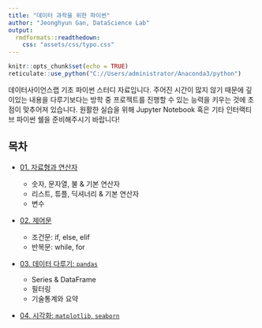 ```yaml
---
title: "데이터 과학을 위한 파이썬"
author: "Jeonghyun Gan, DataScience Lab"
output: 
  rmdformats::readthedown:
    css: "assets/css/typo.css"
---
```


```r
knitr::opts_chunk$set(echo = TRUE)
reticulate::use_python("C://Users/administrator/Anaconda3/python")
```

데이터사이언스랩 기초 파이썬 스터디 자료입니다. 주어진 시간이 많지 않기 때문에 깊이있는 내용을 다루기보다는 방학 중 프로젝트를 진행할 수 있는 능력을 키우는 것에 초점이 맞추어져 있습니다. 원활한 실습을 위해 Jupyter Notebook 혹은 기타 인터랙티브 파이썬 쉘을 준비해주시기 바랍니다!

## 목차

- [01. 자료형과 연산자](https://jhgan00.github.io/pybasic/dtype)

    - 숫자, 문자열, 불 & 기본 연산자
    - 리스트, 튜플, 딕셔너리 & 기본 연산자
    - 변수
    
- [02. 제어문]()

    - 조건문: if, else, elif 
    - 반복문: while, for

- [03. 데이터 다루기: `pandas`]()

    - Series & DataFrame
    - 필터링
    - 기술통계와 요약
    
- [04. 시각화: `matplotlib`, `seaborn`]()